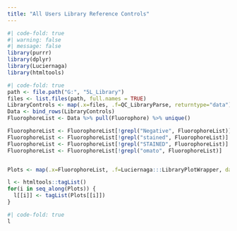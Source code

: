 ```yaml
---
title: "All Users Library Reference Controls"
---
```


```r
#| code-fold: true
#| warning: false
#| message: false
library(purrr)
library(dplyr)
library(Luciernaga)
library(htmltools)
```

```r
#| code-fold: true
path <- file.path("G:", "5L_Library")
files <- list.files(path, full.names = TRUE)
LibraryControls <- map(.x=files, .f=QC_LibraryParse, returntype="data")
Data <- bind_rows(LibraryControls)
FluorophoreList <- Data %>% pull(Fluorophore) %>% unique()

FluorophoreList <- FluorophoreList[!grepl("Negative", FluorophoreList)]
FluorophoreList <- FluorophoreList[!grepl("stained", FluorophoreList)]
FluorophoreList <- FluorophoreList[!grepl("STAINED", FluorophoreList)]
FluorophoreList <- FluorophoreList[!grepl("omato", FluorophoreList)]


Plots <- map(.x=FluorophoreList, .f=Luciernaga:::LibraryPlotWrapper, data=Data, myfactor="DateTime", animate=TRUE)

l <- htmltools::tagList()
for(i in seq_along(Plots)) {
  l[[i]] <- tagList(Plots[[i]])
}
```

```r
#| code-fold: true
l
```
